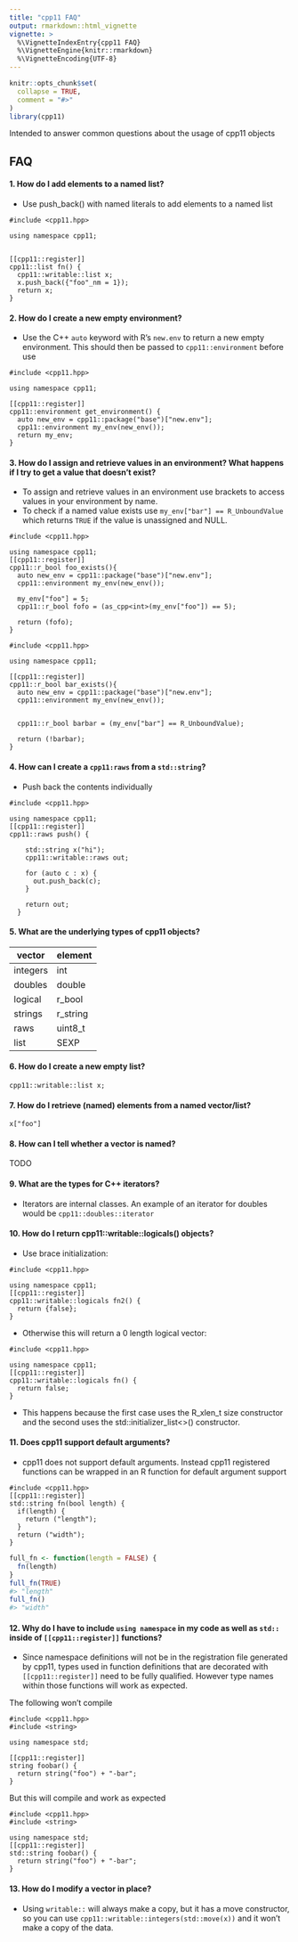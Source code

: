 ```yaml
---
title: "cpp11 FAQ"
output: rmarkdown::html_vignette
vignette: >
  %\VignetteIndexEntry{cpp11 FAQ}
  %\VignetteEngine{knitr::rmarkdown}
  %\VignetteEncoding{UTF-8}
---
```


```r
knitr::opts_chunk$set(
  collapse = TRUE,
  comment = "#>"
)
library(cpp11)
```

Intended to answer common questions about the usage of cpp11 objects

## FAQ

#### 1. How do I add elements to a named list?

  * Use push_back() with named literals to add elements to a named list
  
```cpp11
#include <cpp11.hpp>

using namespace cpp11;


[[cpp11::register]]
cpp11::list fn() {
  cpp11::writable::list x;
  x.push_back({"foo"_nm = 1});
  return x;
}
```

#### 2. How do I create a new empty environment?

  * Use the C++ `auto` keyword with R's `new.env` to return a new empty environment. This should then be passed to `cpp11::environment` before use

```cpp11
#include <cpp11.hpp>

using namespace cpp11;

[[cpp11::register]]
cpp11::environment get_environment() {
  auto new_env = cpp11::package("base")["new.env"];
  cpp11::environment my_env(new_env());
  return my_env;
}

```

#### 3. How do I assign and retrieve values in an environment? What happens if I try to get a value that doesn't exist?

  * To assign and retrieve values in an environment use brackets to access values in your environment by name.
  * To check if a named value exists use `my_env["bar"] == R_UnboundValue` which returns `TRUE` if the value is unassigned and NULL.

```cpp11
#include <cpp11.hpp>

using namespace cpp11;
[[cpp11::register]]
cpp11::r_bool foo_exists(){
  auto new_env = cpp11::package("base")["new.env"];
  cpp11::environment my_env(new_env());
  
  my_env["foo"] = 5;
  cpp11::r_bool fofo = (as_cpp<int>(my_env["foo"]) == 5);
  
  return (fofo);
}
```

```cpp11
#include <cpp11.hpp>

using namespace cpp11;

[[cpp11::register]]
cpp11::r_bool bar_exists(){
  auto new_env = cpp11::package("base")["new.env"];
  cpp11::environment my_env(new_env());
  
  
  cpp11::r_bool barbar = (my_env["bar"] == R_UnboundValue);
  
  return (!barbar);
}
```

#### 4. How can I create a `cpp11:raws` from a `std::string`?

  * Push back the contents individually
  
```cpp11
#include <cpp11.hpp>

using namespace cpp11;
[[cpp11::register]]
cpp11::raws push() {
  
    std::string x("hi");
    cpp11::writable::raws out;
  
    for (auto c : x) {
      out.push_back(c);
    }
  
    return out;
  }
```
  
#### 5. What are the underlying types of cpp11 objects?

   | vector   | element
   | ---      | ---
   | integers |	int
   | doubles	| double
   | logical  | r_bool
   | strings	| r_string
   | raws	    | uint8_t
   |  list	  | SEXP

#### 6. How do I create a new empty list?

`cpp11::writable::list x;`

#### 7. How do I retrieve (named) elements from a named vector/list?

`x["foo"]`

#### 8. How can I tell whether a vector is named?

  TODO    

#### 9. What are the types for C++ iterators?

  * Iterators are internal classes. An example of an iterator for
  doubles would be `cpp11::doubles::iterator`
  
#### 10. How do I return cpp11::writable::logicals() objects?
  
  * Use brace initialization:
  
```cpp11
#include <cpp11.hpp>

using namespace cpp11;
[[cpp11::register]]
cpp11::writable::logicals fn2() {
  return {false};
}
```
    
  * Otherwise this will return a 0 length logical vector:
    
```cpp11
#include <cpp11.hpp>

using namespace cpp11;
[[cpp11::register]]
cpp11::writable::logicals fn() {
  return false;
}
```
    
  * This happens because the first case uses the R_xlen_t size constructor and the second uses the std::initializer_list<>() constructor.
    
#### 11. Does cpp11 support default arguments?

  * cpp11 does not support default arguments. Instead cpp11 registered functions can be wrapped in an R function for default argument support
  
```cpp11
#include <cpp11.hpp>
[[cpp11::register]]
std::string fn(bool length) {
  if(length) {
    return ("length");
  }
  return ("width");
}
```

```r
full_fn <- function(length = FALSE) {
  fn(length)
}
full_fn(TRUE)
#> "length"
full_fn()
#> "width"
```
  
#### 12. Why do I have to include `using namespace` in my code as well as `std::` inside of `[[cpp11::register]]` functions?
  

  * Since namespace definitions will not be in the registration file generated by cpp11, types used in function definitions that are decorated with `[[cpp11::register]]` need to be fully qualified. However type names within those functions will work as expected.
    
The following won't compile
```cpp11
#include <cpp11.hpp>
#include <string>

using namespace std;

[[cpp11::register]]
string foobar() {
  return string("foo") + "-bar";
}
```


But this will compile and work as expected
```cpp11
#include <cpp11.hpp>
#include <string>

using namespace std;
[[cpp11::register]]
std::string foobar() {
  return string("foo") + "-bar";
}
```

#### 13. How do I modify a vector in place?

  * Using `writable::` will always make a copy, but it has a move constructor, so you can use `cpp11::writable::integers(std::move(x))` and it won't make a copy of the data.




